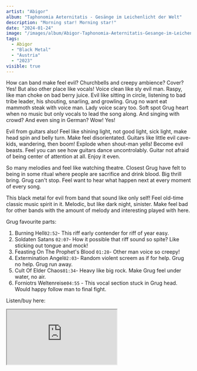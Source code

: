 ```yaml
---
artist: "Abigor"
album: "Taphonomia Aeternitatis - Ges​ä​nge im Leichenlicht der Welt"
description: "Morning star! Morning star!"
date: "2024-01-24"
image: "/images/album/Abigor-Taphonomia-Aeternitatis-Gesange-im-Leichenlicht-der-Welt.jpg"
tags:
  - Abigor
  - "Black Metal"
  - "Austria"
  - "2023"
visible: true
---
```


How can band make feel evil? Churchbells and creepy ambience? Cover? Yes! But also other place like vocals! Voice clean like sly evil man. Raspy, like man choke on bad berry juice. Evil like sitting in circle, listening to bad tribe leader, his shouting, snarling, and growling. Grug no want eat mammoth steak with voice man. Lady voice scary too. Soft spot Grug heart when no music but only vocals to lead the song along. And singing with crowd? And even sing in German? Wow! Yes!

Evil from guitars also! Feel like shining light, not good light, sick light, make head spin and belly turn. Make feel disorientated. Guitars like little evil cave-kids, wandering, then boom! Explode when shout-man yells! Become evil beasts. Feel you can see how guitars dance uncontrolably. Guitar not afraid of being center of attention at all. Enjoy it even.

So many melodies and feel like watching theatre. Closest Grug have felt to being in some ritual where people are sacrifice and drink blood. Big thrill bring. Grug can't stop. Feel want to hear what happen next at every moment of every song.

This black metal for evil from band that sound like only self! Feel old-time classic music spirit in it. Melodic, but like dark night, sinister. Make feel bad for other bands with the amount of melody and interesting played with here.

Grug favourite parts:

1. Burning Hell`02:52`- This riff early contender for riff of year easy.
1. Soldaten Satans `02:07`- How it possible that riff sound so spite? Like sticking out tongue and mock!
1. Feasting On The Prophet's Blood `01:28`- Other man voice so creepy!
1. Extermination Angel`02:03`- Random violent screem as if for help. Grug no help. Grug run away.
1. Cult Of Elder Chaos`01:34`- Heavy like big rock. Make Grug feel under water, no air.
1. Forniotrs Weltenreise`04:55` - This vocal section stuck in Grug head. Would happy follow man to final fight.

Listen/buy here:

<iframe
  style={{ border: "0", width: "350px", height: "720px" }}
  src="https://bandcamp.com/EmbeddedPlayer/album=186028984/size=large/bgcol=333333/linkcol=ffffff/transparent=true/"
  seamless>
  <a href="https://luzifer.bandcamp.com/album/taphonomia-aeternitatis-ges-nge-im-leichenlicht-der-welt">
    Taphonomia Aeternitatis - Ges​ä​nge im Leichenlicht der Welt by Abigor
  </a>
</iframe>
